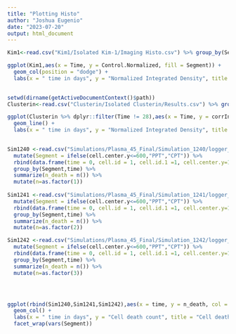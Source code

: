 ```yaml
---
title: "Plotting Histo"
author: "Joshua Eugenio"
date: "2023-07-20"
output: html_document
---
```


```r
Kim1<-read.csv("Kim1/Isolated Kim-1/Imaging Histo.csv") %>% group_by(Segment) %>% mutate(corrIntDen = IntDen/IntDen[Time==0])

ggplot(Kim1,aes(x = Time, y = Control.Normalized, fill = Segment)) +
  geom_col(position = "dodge") +
  labs(x = " time in days", y = "Normalized Integrated Density", title = "Kim-1 levels per segment")
  
```

```r
setwd(dirname(getActiveDocumentContext()$path))
Clusterin<-read.csv("Clusterin/Isolated Clusterin/Results.csv") %>% group_by(Segment) %>% mutate(corrIntDen = IntDen/IntDen[Time==0])

ggplot(Clusterin %>% dplyr::filter(Time != 28),aes(x = Time, y = corrIntDen, col = Segment)) +
  geom_line() +
  labs(x = " time in days", y = "Normalized Integrated Density", title = "Clusterin levels per segment")
  
```

```r
Sim1240 <-read.csv("Simulations/Plasma_45_Final/Simulation_1240/logger_1.csv", sep="\t") %>%
  mutate(Segment = ifelse(cell.center.y<=600,"PPT","CPT")) %>%
  rbind(data.frame(time = 0, cell.id = 1, cell.id.1 =1, cell.center.y=1,Segment = "CPT"),data.frame(time = 0, cell.id = 1, cell.id.1 =1, cell.center.y=1,Segment = "PPT")) %>%
  group_by(Segment,time) %>%
  summarize(n_death = n()) %>%
  mutate(n=as.factor(1))
  
Sim1241 <-read.csv("Simulations/Plasma_45_Final/Simulation_1241/logger_1.csv", sep="\t")%>%
  mutate(Segment = ifelse(cell.center.y<=600,"PPT","CPT")) %>%
  rbind(data.frame(time = 0, cell.id = 1, cell.id.1 =1, cell.center.y=1,Segment = "CPT"),data.frame(time = 0, cell.id = 1, cell.id.1 =1, cell.center.y=1,Segment = "PPT")) %>%
  group_by(Segment,time) %>%
  summarize(n_death = n()) %>%
  mutate(n=as.factor(2))

Sim1242 <-read.csv("Simulations/Plasma_45_Final/Simulation_1242/logger_1.csv", sep="\t")%>%
  mutate(Segment = ifelse(cell.center.y<=600,"PPT","CPT")) %>%
  rbind(data.frame(time = 0, cell.id = 1, cell.id.1 =1, cell.center.y=1,Segment = "CPT"),data.frame(time = 0, cell.id = 1, cell.id.1 =1, cell.center.y=1,Segment = "PPT")) %>%
  group_by(Segment,time) %>%
  summarize(n_death = n()) %>%
  mutate(n=as.factor(3))




ggplot(rbind(Sim1240,Sim1241,Sim1242),aes(x = time, y = n_death, col = n)) +
  geom_col() +
  labs(x = " time in days", y = "Cell death count", title = "Cell death over time") +
  facet_wrap(vars(Segment))
  
```


